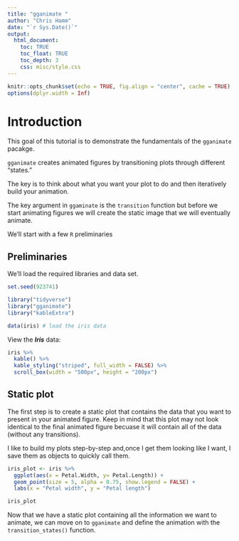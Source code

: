 ```yaml
---
title: "gganimate "
author: "Chris Hamm"
date: "`r Sys.Date()`"
output: 
  html_document:
    toc: TRUE
    toc_float: TRUE
    toc_depth: 3
    css: misc/style.css
---
```



```r
knitr::opts_chunk$set(echo = TRUE, fig.align = "center", cache = TRUE)
options(dplyr.width = Inf)
```

# Introduction

This goal of this tutorial is to demonstrate the fundamentals of the `gganimate` pacakge.

`gganimate` creates animated figures by transitioning plots through different "states."

The key is to think about what you want your plot to do and then iteratively build your animation.

The key argument in `ggaminate` is the `transition` function but before we start animating figures we will create the static image that we will eventually animate.

We'll start with a few `R` preliminaries


## Preliminaries

We'll load the required libraries and data set.

```r
set.seed(923741)

library("tidyverse")
library("gganimate")
library("kableExtra")

data(iris) # load the iris data
```


View the ***Iris*** data:
```r
iris %>% 
  kable() %>% 
  kable_styling("striped", full_width = FALSE) %>% 
  scroll_box(width = "500px", height = "200px")
```



## Static plot

The first step is to create a static plot that contains the data that you want to present in your animated figure. Keep in mind that this plot may not look identical to the final animated figure becuase it will contain all of the data (without any transitions).

I like to build my plots step-by-step and,once I get them looking like I want, I save them as objects to quickly call them.


```r
iris_plot <- iris %>% 
  ggplot(aes(x = Petal.Width, y= Petal.Length)) +
  geom_point(size = 5, alpha = 0.75, show.legend = FALSE) +
  labs(x = "Petal width", y = "Petal length")

iris_plot
```

Now that we have a static plot containing all the information we want to animate, we can move on to `gganimate` and define the animation with the `transition_states()` function.


